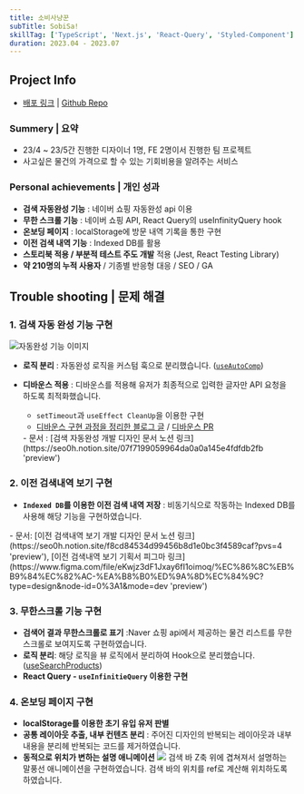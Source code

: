 ```yaml
---
title: 소비사냥꾼
subTitle: SobiSa!
skillTag: ['TypeScript', 'Next.js', 'React-Query', 'Styled-Component']
duration: 2023.04 - 2023.07
---
```



<ProjectMainImage contents={contents} gridStyle='grid-cols-[1.6fr_repeat(2,_1fr)]' />

## Project Info

- [배포 링크](https://sobisa.vercel.app/ 'preview') | [Github Repo](https://github.com/SobiSa-Expense-Hunter/SobiSa 'preview')

### Summery | 요약

- 23/4 ~ 23/5간 진행한 디자이너 1명, FE 2명이서 진행한 팀 프로젝트
- 사고싶은 물건의 가격으로 할 수 있는 기회비용을 알려주는 서비스

### Personal achievements | 개인 성과

- **검색 자동완성 기능** : 네이버 쇼핑 자동완성 api 이용
- **무한 스크롤 기능** : 네이버 쇼핑 API, React Query의 useInfinityQuery hook
- **온보딩 페이지** : localStorage에 방문 내역 기록을 통한 구현
- **이전 검색 내역 기능** : Indexed DB를 활용
- **스토리북 적용 / 부분적 테스트 주도 개발** 적용 (Jest, React Testing Library)
- **약 210명의 누적 사용자** / 기종별 반응형 대응 / SEO / GA

<div className='hidden print:mt-60 print:block' />

## Trouble shooting | 문제 해결

### 1. 검색 자동 완성 기능 구현

![자동완성 기능 이미지](/posts/contents/240423-214742.png)

- **로직 분리** : 자동완성 로직을 커스텀 훅으로 분리했습니다. ([`useAutoComp`](https://github.com/SobiSa-Expense-Hunter/SobiSa/blob/develop/src/hooks/useAutoCmp.ts))
- **디바운스 적용** : 디바운스를 적용해 유저가 최종적으로 입력한 글자만 API 요청을 하도록 최적화했습니다.

  - `setTimeout`과 `useEffect CleanUp`을 이용한 구현
  - [디바운스 구현 과정을 정리한 블로그 글](https://blog.seo0h.me/blog/study/debounce 'preview') / [디바운스 PR](https://github.com/SobiSa-Expense-Hunter/SobiSa/pull/195 'preview')

  <Captions>
    - 문서 : [검색 자동완성 개발 디자인 문서 노션
    링크](https://seo0h.notion.site/07f7199059964da0a0a145e4fdfdb2fb 'preview')
  </Captions>

### 2. 이전 검색내역 보기 구현

- **`Indexed DB`를 이용한 이전 검색 내역 저장** : 비동기식으로 작동하는 Indexed DB를 사용해 해당 기능을 구현하였습니다.

<Captions>
  - 문서: [이전 검색내역 보기 개발 디자인 문서 노션
  링크](https://seo0h.notion.site/f8cd84534d99456b8d1e0bc3f4589caf?pvs=4 'preview'), [이전 검색내역
  보기 기획서 피그마
  링크](https://www.figma.com/file/eKwjz3dF1Jxay6fI1oimoq/%EC%86%8C%EB%B9%84%EC%82%AC-%EA%B8%B0%ED%9A%8D%EC%84%9C?type=design&node-id=0%3A1&mode=dev
  'preview')
</Captions>

### 3. 무한스크롤 기능 구현

- **검색어 결과 무한스크롤로 표기** :Naver 쇼핑 api에서 제공하는 물건 리스트를 무한스크롤로 보여지도록 구현하였습니다.
- **로직 분리**: 해당 로직을 뷰 로직에서 분리하여 Hook으로 분리했습니다.([useSearchProducts](https://github.com/SobiSa-Expense-Hunter/SobiSa/blob/develop/src/hooks/useSearchProduct.ts))
- **React Query - `useInfinitieQuery` 이용한 구현**

<div className='hidden print:mt-60 print:block' />

### 4. 온보딩 페이지 구현

- **localStorage를 이용한 초기 유입 유저 판별**
- **공통 레이아웃 추출, 내부 컨텐츠 분리** : 주어진 디자인의 반복되는 레이아웃과 내부 내용을 분리헤 반복되는 코드를 제거하였습니다.
- **동적으로 위치가 변하는 설명 애니메이션**
  ![](/posts/contents/240423-220253.png)
  검색 바 Z축 위에 겹쳐져서 설명하는 말풍선 애니메이션을 구현하였습니다. 검색 바의 위치를 ref로 계산해 위치하도록 하였습니다.
